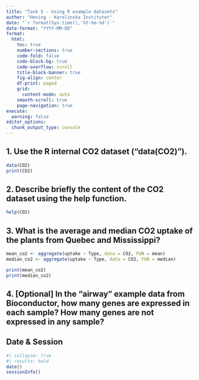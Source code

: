 ```yaml
---
title: "Task 5 - Using R example datasets"
author: "Hening - Karolinska Institutet"
date: "`r format(Sys.time(),'%Y-%m-%d')`"
date-format: "YYYY-MM-DD"
format:
  html:
    toc: true
    number-sections: true
    code-fold: false
    code-block-bg: true
    code-overflow: scroll
    title-block-banner: true
    fig-align: center
    df-print: paged
    grid: 
      content-mode: auto
    smooth-scroll: true
    page-navigation: true
execute:
  warning: false
editor_options: 
  chunk_output_type: console
---
```


## 1. Use the R internal CO2 dataset (“data(CO2)”).
```r
data(CO2)
print(CO2)
```

## 2. Describe briefly the content of the CO2 dataset using the help function.
```r
help(CO2)
```

## 3. What is the average and median CO2 uptake of the plants from Quebec and Mississippi?
```r
mean_co2 <- aggregate(uptake ~ Type, data = CO2, FUN = mean)
median_co2 <- aggregate(uptake ~ Type, data = CO2, FUN = median)

print(mean_co2)
print(median_co2)
```

## 4. [Optional] In the “airway” example data from Bioconductor, how many genes are expressed in each sample? How many genes are not expressed in any sample?

## Date & Session
```r
#| collapse: true
#| results: hold
date()
sessionInfo()
```
